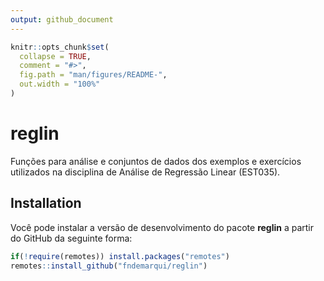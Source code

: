 ```yaml
---
output: github_document
---
```



```r
knitr::opts_chunk$set(
  collapse = TRUE,
  comment = "#>",
  fig.path = "man/figures/README-",
  out.width = "100%"
)
```

# reglin


Funções para análise e conjuntos de dados dos exemplos e exercícios utilizados na disciplina de Análise de Regressão Linear (EST035).

## Installation

Você pode instalar a versão de desenvolvimento do pacote __reglin__ a partir do GitHub da seguinte forma:

```r
if(!require(remotes)) install.packages("remotes")
remotes::install_github("fndemarqui/reglin")
```

